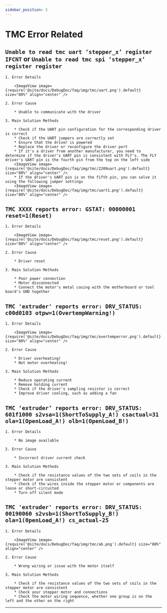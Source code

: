 ```yaml
---
sidebar_position: 3
---
```




# TMC Error Related

## `Unable to read tmc uart ‘stepper_x’ register IFCNT` or `Unable to read tmc spi ‘stepper_x’ register register`

    1. Error Details

        <ImageView image={require('@site/docs/DebugDoc/faq/img/tmc/uart.png').default} size="80%" align="center" />

    2. Error Cause

        * Unable to communicate with the driver

    3. Main Solution Methods

        * Check if the UART pin configuration for the corresponding driver is correct
        * Check if the UART jumpers are correctly set
        * Ensure that the driver is powered
        * Replace the driver or reconfigure the driver port
        * If it's a driver from another manufacturer, you need to determine if the driver's UART pin is consistent with FLY's. The FLY driver's UART pin is the fourth pin from the top on the left side
        <ImageView image={require('@site/docs/DebugDoc/faq/img/tmc/2209uart.png').default} size="80%" align="center" />
        * If the driver's UART pin is on the fifth pin, you can solve it using the following jumper settings
        <ImageView image={require('@site/docs/DebugDoc/faq/img/tmc/uart1.png').default} size="80%" align="center" />

## `TMC XXXX reports error: GSTAT: 00000001 reset=1(Reset)`

    1. Error Details

        <ImageView image={require('@site/docs/DebugDoc/faq/img/tmc/reset.png').default} size="80%" align="center" />

    2. Error Cause

        * Driver reset

    3. Main Solution Methods

        * Poor power connection
        * Motor disconnected
        * Connect the motor's metal casing with the motherboard or tool board's GND together

## `TMC 'extruder' reports error: DRV_STATUS: c00d0103 otpw=1(OvertempWarning!)`

    1. Error Details

        <ImageView image={require('@site/docs/DebugDoc/faq/img/tmc/overtemperror.png').default} size="80%" align="center" />

    2. Error Cause

        * Driver overheating!
        * Not motor overheating!

    3. Main Solution Methods

        * Reduce operating current
        * Remove holding current
        * Check if the driver's sampling resistor is correct
        * Improve driver cooling, such as adding a fan

## `TMC ‘extruder’ reports error: DRV_STATUS: 601f1000 s2vsa=1(ShortToSupply_A!) csactual=31 ola=1(OpenLoad_A!) olb=1(OpenLoad_B!)`

    1. Error Details

        * No image available

    2. Error Cause

        * Incorrect driver current check

    3. Main Solution Methods

        * Check if the resistance values of the two sets of coils in the stepper motor are consistent
        * Check if the wires inside the stepper motor or components are loose or short-circuited
        * Turn off silent mode

## `TMC 'extruder' reports error: DRV_STATUS: 00190060 s2vsb=1(ShortToSupply_B!) ola=1(0penLoad_A!) cs_actual-25`

    1. Error Details

        <ImageView image={require('@site/docs/DebugDoc/faq/img/tmc/ab.png').default} size="80%" align="center" />

    2. Error Cause

        * Wrong wiring or issue with the motor itself

    3. Main Solution Methods

        * Check if the resistance values of the two sets of coils in the stepper motor are consistent
        * Check your stepper motor and connections
        * Check the motor wiring sequence, whether one group is on the left and the other on the right

---